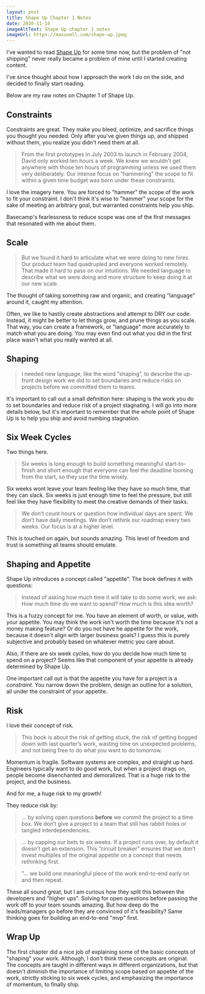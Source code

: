 ```yaml
---
layout: post
title: Shape Up Chapter 1 Notes
date: 2020-11-16
imageAltText: Shape Up chapter 1 notes
imageUrl: https://maxuuell.com/shape-up.jpeg
---
```


I've wanted to read [Shape Up](https://basecamp.com/shapeup) for some time now, but the problem of "not shipping" never really became a problem of mine until I started creating content.

I've since thought about how I approach the work I do on the side, and decided to finally start reading.

Below are my raw notes on Chapter 1 of Shape Up.

## Constraints

Constraints are great. They make you bleed, optimize, and sacrifice things you thought you needed. Only after you've given things up, and shipped without them, you realize you didn't need them at all.

> From the first prototypes in July 2003 to launch in February 2004, David only worked ten hours a week. We knew we wouldn’t get anywhere with those ten hours of programming unless we used them very deliberately. Our intense focus on “hammering” the scope to fit within a given time budget was born under these constraints.

I love the imagery here. You are forced to "hammer" the scope of the work to fit your constraint. I don't think it's wise to "hammer" your scope for the sake of meeting an arbitrary goal, but warranted constraints help you ship.

Basecamp's fearlessness to reduce scope was one of the first messages that resonated with me about them.

## Scale

> But we found it hard to articulate what we were doing to new hires. Our product team had quadrupled and everyone worked remotely. That made it hard to pass on our intuitions. We needed language to describe what we were doing and more structure to keep doing it at our new scale.

The thought of taking something raw and organic, and creating "language" around it, caught my attention.

Often, we like to hastily create abstractions and attempt to DRY our code. Instead, it might be better to let things grow, and prune things as you scale. That way, you can create a framework, or "language" more accurately to match what you are doing. You may even find out what you did in the first place wasn't what you really wanted at all.

## Shaping

> I needed new language, like the word “shaping”, to describe the up-front design work we did to set boundaries and reduce risks on projects before we committed them to teams.

It's important to call out a small definition here: shaping is the work you do to set boundaries and reduce risk of a project stagnating. I will go into more details below, but it's important to remember that the whole point of Shape Up is to help you ship and avoid numbing stagnation.

## Six Week Cycles

Two things here.

> Six weeks is long enough to build something meaningful start-to-finish and short enough that everyone can feel the deadline looming from the start, so they use the time wisely.

Six weeks wont leave your team feeling like they have so much time, that they can slack. Six weeks is just enough time to feel the pressure, but still feel like they have flexibility to meet the creative demands of their tasks.

> We don’t count hours or question how individual days are spent. We don’t have daily meetings. We don’t rethink our roadmap every two weeks. Our focus is at a higher level.

This is touched on again, but sounds amazing. This level of freedom and trust is something all teams should emulate.

## Shaping and Appetite

Shape Up introduces a concept called "appetite". The book defines it with questions:

> Instead of asking how much time it will take to do some work, we ask: How much time do we want to spend? How much is this idea worth?

This is a fuzzy concept for me. You have an element of worth, or value, with your appetite. You may think the work isn't worth the time because it's not a money making feature? Or do you not have he appetite for the work, because it doesn't align with larger business goals? I guess this is purely subjective and probably based on whatever metric you care about.

Also, if there are six week cycles, how do you decide how much time to spend on a project? Seems like that component of your appetite is already determined by Shape Up.

One important call out is that the appetite you have for a project is a _constraint_. You narrow down the problem, design an outline for a solution, all under the constraint of your appetite.

## Risk

I love their concept of risk.

> This book is about the risk of getting stuck, the risk of getting bogged down with last quarter’s work, wasting time on unexpected problems, and not being free to do what you want to do tomorrow.

Momentum is fragile. Software systems are complex, and straight up hard. Engineers typically want to do good work, but when a project drags on, people become disenchanted and demoralized. That is a huge risk to the project, and the business.

And for me, a huge risk to my growth!

They reduce risk by:

> ... by solving open questions **before** we commit the project to a time box. We don’t give a project to a team that still has rabbit holes or tangled interdependencies.

> ... by capping our bets to six weeks. If a project runs over, by default it doesn’t get an extension. This “circuit breaker” ensures that we don’t invest multiples of the original appetite on a concept that needs rethinking first.

> "... we build one meaningful piece of the work end-to-end early on and then repeat.

These all sound great, but I am curious how they split this between the developers and "higher ups". Solving for open questions before passing the work off to your team sounds amazing. But how deep do the leads/managers go before they are convinced of it's feasibility? Same thinking goes for building an end-to-end "mvp" first.

## Wrap Up

The first chapter did a nice job of explaining some of the basic concepts of "shaping" your work. Although, I don't think these concepts are original. The concepts are taught in different ways in different organizations, but that doesn't diminish the importance of limiting scope based on appetite of the work, strictly sticking to six week cycles, and emphasizing the importance of momentum, to finally ship.
